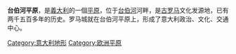 {{multiple issues|
{{expand|time=2014-07-27T12:26:50+00:00}}
{{unreferenced|time=2014-07-27T12:26:50+00:00}}
}}
'''台伯河平原'''，是[[義大利|義大利]]的一個[[平原|平原]]，位于[[台伯河|台伯河]]河畔，是[[古罗马|古罗马]]文化发源地，已有两千五百多年的历史。罗马城就在台伯河平原上，形成了意大利政治、文化、交通中心。

[[Category:意大利地形|Category:意大利地形]]
[[Category:欧洲平原|Category:欧洲平原]]